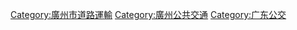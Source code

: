 {{Commonscat|Buses in Guangzhou}}
{{catmore}}
[[Category:廣州市道路運輸|Category:廣州市道路運輸]]
[[Category:廣州公共交通|Category:廣州公共交通]]
[[Category:广东公交|Category:广东公交]]
